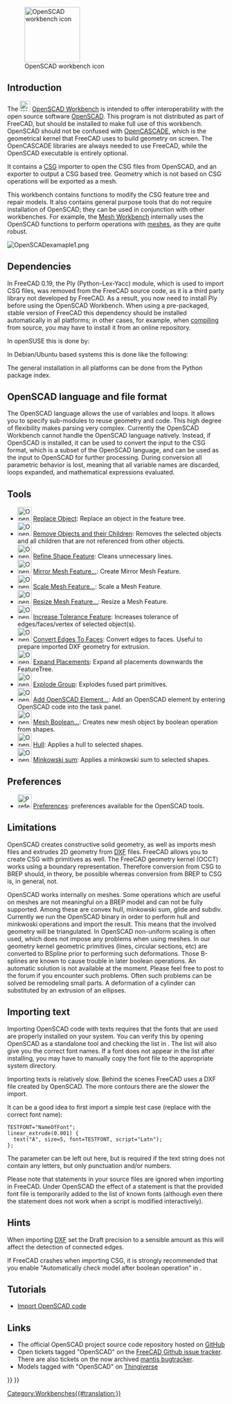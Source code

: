 <languages/>
<translate>

<!--T:21-->
{{Docnav
|[[Mesh_Workbench|Mesh Workbench]]
|[[Part_Workbench|Part Workbench]]
|IconL=Workbench_Mesh.svg
|IconR=Workbench_Part.svg
}}

<!--T:30-->
[[Image:Workbench_OpenSCAD.svg|thumb|128px|OpenSCAD workbench icon]]

</translate>
{{TOCright}}
<translate>

== Introduction == <!--T:1-->

<!--T:23-->
The [[Image:Workbench_OpenSCAD.svg|24px]] [[OpenSCAD_Workbench|OpenSCAD Workbench]] is intended to offer interoperability with the open source software [https://www.openscad.org/ OpenSCAD]. This program is not distributed as part of FreeCAD, but should be installed to make full use of this workbench. OpenSCAD should not be confused with [[OpenCASCADE|OpenCASCADE]], which is the geometrical kernel that FreeCAD uses to build geometry on screen. The OpenCASCADE libraries are always needed to use FreeCAD, while the OpenSCAD executable is entirely optional.

<!--T:4-->
It contains a [[OpenSCAD_CSG|CSG]] importer to open the CSG files from OpenSCAD, and an exporter to output a CSG based tree. Geometry which is not based on CSG operations will be exported as a mesh.

<!--T:16-->
This workbench contains functions to modify the CSG feature tree and repair models. It also contains general purpose tools that do not require installation of OpenSCAD; they can be used in conjunction with other workbenches. For example, the [[Mesh_Workbench|Mesh Workbench]] internally uses the OpenSCAD functions to perform operations with [[Mesh|meshes]], as they are quite robust.

</translate>
[[Image:OpenSCADexamaple1.png]]
<translate>

== Dependencies == <!--T:24-->

<!--T:25-->
In FreeCAD 0.19, the Ply (Python-Lex-Yacc) module, which is used to import CSG files, was removed from the FreeCAD source code, as it is a third party library not developed by FreeCAD. As a result, you now need to install Ply before using the OpenSCAD Workbench. When using a pre-packaged, stable version of FreeCAD this dependency should be installed automatically in all platforms; in other cases, for example, when [[Compiling|compiling]] from source, you may have to install it from an online repository.

<!--T:28-->
In openSUSE this is done by:

</translate>
{{Code|code=
sudo zypper install python3-ply
}}
<translate>

<!--T:26-->
In Debian/Ubuntu based systems this is done like the following:

</translate>
{{Code|code=
sudo apt install python3-ply
}}
<translate>

<!--T:27-->
The general installation in all platforms can be done from the Python package index.

</translate>
{{Code|code=
pip3 install --user ply
}}
<translate>

== OpenSCAD language and file format == <!--T:6-->

<!--T:17-->
The OpenSCAD language allows the use of variables and loops. It allows you to specify sub-modules to reuse geometry and code. This high degree of flexibility makes parsing very complex. Currently the OpenSCAD Workbench cannot handle the OpenSCAD language natively. Instead, if OpenSCAD is installed, it can be used to convert the input to the CSG format, which is a subset of the OpenSCAD language, and can be used as the input to OpenSCAD for further processing. During conversion all parametric behavior is lost, meaning that all variable names are discarded, loops expanded, and mathematical expressions evaluated.

== Tools == <!--T:7-->

<!--T:18-->
* [[Image:OpenSCAD_ReplaceObject.svg|32px]] [[OpenSCAD_ReplaceObject|Replace Object]]: Replace an object in the feature tree.
* [[Image:OpenSCAD_RemoveSubtree.svg|32px]] [[OpenSCAD_RemoveSubtree|Remove Objects and their Children]]: Removes the selected objects and all children that are not referenced from other objects.
* [[Image:OpenSCAD_RefineShapeFeature.svg|32px]] [[OpenSCAD_RefineShapeFeature|Refine Shape Feature]]: Cleans unnecessary lines.
* [[Image:OpenSCAD_MirrorMeshFeature.svg|32px]] [[OpenSCAD_MirrorMeshFeature|Mirror Mesh Feature...]]: Create Mirror Mesh Feature.
* [[Image:OpenSCAD_ScaleMeshFeature.svg|32px]] [[OpenSCAD_ScaleMeshFeature|Scale Mesh Feature...]]: Scale a Mesh Feature.
* [[Image:OpenSCAD_ResizeMeshFeature.svg|32px]] [[OpenSCAD_ResizeMeshFeature|Resize Mesh Feature...]]: Resize a Mesh Feature.
* [[Image:OpenSCAD_IncreaseToleranceFeature.svg|32px]] [[OpenSCAD_IncreaseToleranceFeature|Increase Tolerance Feature]]: Increases tolerance of edges/faces/vertex of selected object(s).
* [[Image:OpenSCAD_Edgestofaces.svg|32px]] [[OpenSCAD_Edgestofaces|Convert Edges To Faces]]: Convert edges to faces. Useful to prepare imported DXF geometry for extrusion.
* [[Image:OpenSCAD_ExpandPlacements.svg|32px]] [[OpenSCAD_ExpandPlacements|Expand Placements]]: Expand all placements downwards the FeatureTree.
* [[Image:OpenSCAD_ExplodeGroup.svg|32px]] [[OpenSCAD_ExplodeGroup|Explode Group]]: Explodes fused part primitives.
* [[Image:OpenSCAD_AddOpenSCADElement.svg|32px]] [[OpenSCAD_AddOpenSCADElement|Add OpenSCAD Element...]]: Add an OpenSCAD element by entering OpenSCAD code into the task panel.
* [[Image:OpenSCAD_MeshBoolean.svg|32px]] [[OpenSCAD_MeshBoolean|Mesh Boolean...]]: Creates new mesh object by boolean operation from shapes.
* [[Image:OpenSCAD_Hull.svg|32px]] [[OpenSCAD_Hull|Hull]]: Applies a hull to selected shapes.
* [[Image:OpenSCAD_Minkowski.svg|32px]] [[OpenSCAD_Minkowski|Minkowski sum]]: Applies a minkowski sum to selected shapes.

== Preferences == <!--T:19-->

<!--T:20-->
* [[Image:Preferences-openscad.svg|32px]] [[OpenSCAD_Preferences|Preferences]]: preferences available for the OpenSCAD tools.

== Limitations == <!--T:40-->

<!--T:8-->
OpenSCAD creates constructive solid geometry, as well as imports mesh files and extrudes 2D geometry from [[DXF|DXF]] files. FreeCAD allows you to create CSG with primitives as well. The FreeCAD geometry kernel (OCCT) works using a boundary representation. Therefore conversion from CSG to BREP should, in theory, be possible whereas conversion from BREP to CSG is, in general, not.

<!--T:9-->
OpenSCAD works internally on meshes. Some operations which are useful on meshes are not meaningful on a BREP model and can not be fully supported. Among these are convex hull, minkowski sum, glide and subdiv. Currently we run the OpenSCAD binary in order to perform hull and minkwoski operations and import the result. This means that the involved geometry will be triangulated. In OpenSCAD non-uniform scaling is often used, which does not impose any problems when using meshes. In our geometry kernel geometric primitives (lines, circular sections, etc) are converted to BSpline prior to performing such deformations. Those B-splines are known to cause trouble in later boolean operations. An automatic solution is not available at the moment. Please feel free to post to the forum if you encounter such problems. Often such problems can be solved be remodeling small parts. A deformation of a cylinder can substituted by an extrusion of an ellipses.

== Importing text == <!--T:34-->

<!--T:35-->
Importing OpenSCAD code with texts requires that the fonts that are used are properly installed on your system. You can verify this by opening OpenSCAD as a standalone tool and checking the list in {{MenuCommand|Help → Font List}}. The list will also give you the correct font names. If a font does not appear in the list after installing, you may have to manually copy the font file to the appropriate system directory.

<!--T:36-->
Importing texts is relatively slow. Behind the scenes FreeCAD uses a DXF file created by OpenSCAD. The more contours there are the slower the import.

<!--T:37-->
It can be a good idea to first import a simple test case (replace {{Incode|NameOfFont}} with the correct font name):

</translate>
<pre>
TESTFONT="NameOfFont";
linear_extrude(0.001) {
  text("A", size=5, font=TESTFONT, script="Latn");
};
</pre>
<translate>

<!--T:39-->
The {{Incode|<nowiki>script="Latn"</nowiki>}} parameter can be left out here, but is required if the text string does not contain any letters, but only punctuation and/or numbers.

<!--T:38-->
Please note that {{Incode|<nowiki>use <FONT>;</nowiki>}} statements in your source files are ignored when importing in FreeCAD. Under OpenSCAD the effect of a {{Incode|use}} statement is that the provided font file is temporarily added to the list of known fonts (although even there the statement does not work when a script is modified interactively).

== Hints == <!--T:31-->

<!--T:10-->
When importing [[DXF|DXF]] set the Draft precision to a sensible amount as this will affect the detection of connected edges.

<!--T:11-->
If FreeCAD crashes when importing CSG, it is strongly recommended that you enable "Automatically check model after boolean operation" in {{MenuCommand|Menu → Edit → Preferences → Part/Part Design → General → Model settings}}.

== Tutorials == <!--T:32-->

<!--T:15-->
* [[Import_OpenSCAD_code|Import OpenSCAD code]]

== Links == <!--T:33-->

<!--T:12-->
* The official OpenSCAD project source code repository hosted on [https://github.com/openscad/openscad GitHub]
* Open tickets tagged "OpenSCAD" on the [https://github.com/FreeCAD/FreeCAD/labels/WB%20OpenSCAD FreeCAD Github issue tracker]. There are also tickets on the now archived [https://freecadweb.org/tracker/search.php?tag_string=OpenSCAD mantis bugtracker].   
* Models tagged with "OpenSCAD" on [http://www.thingiverse.com/tag:openscad Thingiverse]


<!--T:13-->
{{Docnav
|[[Mesh_Workbench|Mesh Workbench]]
|[[Part_Workbench|Part Workbench]]
|IconL=Workbench_Mesh.svg
|IconR=Workbench_Part.svg
}}

</translate>
{{OpenSCAD Tools navi{{#translation:}}}}
{{Userdocnavi{{#translation:}}}}
[[Category:Workbenches{{#translation:}}]]